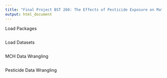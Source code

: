 ```yaml
---
title: "Final Project BST 260: The Effects of Pesticide Exposure on Maternal and Child Health (Lara, Sonia, Zainab)"
output: html_document
---
```

Load Packages
```r

```

Load Datasets
```r

```

MCH Data Wrangling
```r

```

Pesticide Data Wrangling
```r

```


